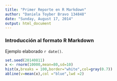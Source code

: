 ```yaml
---
title: "Primer Reporte en R Markdown"
author: "Daniela Toyber Bravo 134848"
date: "Sunday, August 17, 2014"
output: html_document
---
```

### Introducción al formato R Markdown

Ejemplo elaborado `r date()`.
```r
set.seed(20140811)
x <- rnorm(10000,mean=80,sd=10)
hist(x,breaks = 100,border="white",col=gray(0.7))
abline(v=mean(x),col ="blue",lwd =2)
```


